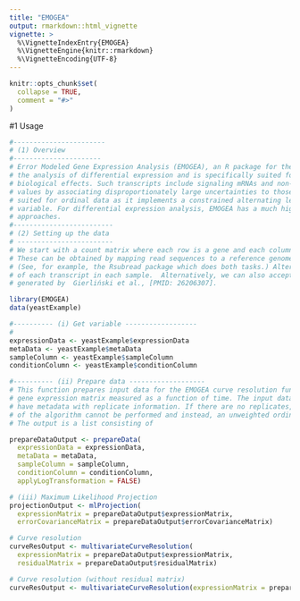 ```yaml
---
title: "EMOGEA"
output: rmarkdown::html_vignette
vignette: >
  %\VignetteIndexEntry{EMOGEA}
  %\VignetteEngine{knitr::rmarkdown}
  %\VignetteEncoding{UTF-8}
---
```


```r
knitr::opts_chunk$set(
  collapse = TRUE,
  comment = "#>"
)
```



#1 Usage

```r
#-----------------------
# (1) Overview
#----------------------
# Error Modeled Gene Expression Analysis (EMOGEA), an R package for the analysis of RNA-Seq gene expression data. EMOGEA incorporates measurement uncertainties in
# the analysis of differential expression and is specifically suited for transcriptomics studies in which low-count transcripts with small fold-changes lead to significant
# biological effects. Such transcripts include signaling mRNAs and non-coding RNAs (ncRNA) which are known to exhibit low levels of expression. The package handles missing 
# values by associating disproportionately large uncertainties to those measurements, making it particularly useful for single-cell RNA-Seq measurements. It is specifically 
# suited for ordinal data as it implements a constrained alternating least-squares (ALS) approach that allows waves of expression profiles to be visualized against the ordinal 
# variable. For differential expression analysis, EMOGEA has a much higher true positivity rate (TPR) and a vanishingly small false negativity rate (FNR) compared to common 
# approaches.  
#-------------------------
# (2) Setting up the data
# ------------------------
# We start with a count matrix where each row is a gene and each column is a sample (for bulk RNAseq) or a single cell (for scRNAseq). 
# These can be obtained by mapping read sequences to a reference genome and then counting the number of reads mapped to the exons of each gene. 
# (See, for example, the Rsubread package which does both tasks.) Alternatively, pseudo-alignment methods can be used to quantify the abundance 
# of each transcript in each sample.  Alternatively, we can also accept data arising from Affymetrix arrays. In this example we will use yeast data 
# generated by  Gierliński et al., [PMID: 26206307].

library(EMOGEA)
data(yeastExample)

#---------- (i) Get variable ------------------
#
expressionData <- yeastExample$expressionData
metaData <- yeastExample$metaData
sampleColumn <- yeastExample$sampleColumn
conditionColumn <- yeastExample$conditionColumn

#---------- (ii) Prepare data -------------------
# This function prepares input data for the EMOGEA curve resolution function that calculates the profiles of a
# gene expression matrix measured as a function of time. The input data is an expression matrix which must
# have metadata with replicate information. If there are no replicates, the total least squares implementation
# of the algorithm cannot be performed and instead, an unweighted ordinary alternating least squares  implementation is used.
# The output is a list consisting of 

prepareDataOutput <- prepareData(
  expressionData = expressionData,
  metaData = metaData,
  sampleColumn = sampleColumn,
  conditionColumn = conditionColumn,
  applyLogTransformation = FALSE)

# (iii) Maximum Likelihood Projection
projectionOutput <- mlProjection(
  expressionMatrix = prepareDataOutput$expressionMatrix,
  errorCovarianceMatrix = prepareDataOutput$errorCovarianceMatrix)

# Curve resolution
curveResOutput <- multivariateCurveResolution(
  expressionMatrix = prepareDataOutput$expressionMatrix,
  residualMatrix = prepareDataOutput$residualMatrix)

# Curve resolution (without residual matrix)
curveResOutput <- multivariateCurveResolution(expressionMatrix = prepareDataOutput$expressionMatrix)
```










